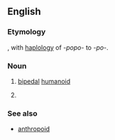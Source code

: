 ==English==
{{wikipedia}}
{{rfv}}
===Etymology===
{{confix|anthropo|pod|lang=en}}, with [[haplology]] of ''-popo-'' to ''-po-''.

===Noun===
{{en-noun}}

# {{context|scifi}} [[bipedal]] [[humanoid]]
# {{misspelling of|arthropod}}

===See also===
* [[anthropoid]]